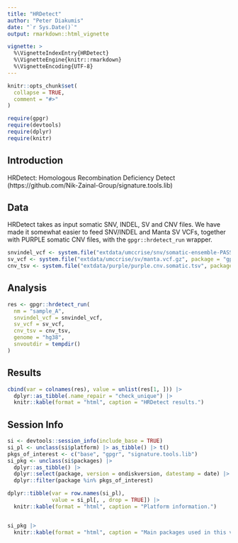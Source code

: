 ```yaml
---
title: "HRDetect"
author: "Peter Diakumis"
date: "`r Sys.Date()`"
output: rmarkdown::html_vignette

vignette: >
  %\VignetteIndexEntry{HRDetect}
  %\VignetteEngine{knitr::rmarkdown}
  %\VignetteEncoding{UTF-8}
---
```


```r
knitr::opts_chunk$set(
  collapse = TRUE,
  comment = "#>"
)
```

```r
require(gpgr)
require(devtools)
require(dplyr)
require(knitr)
```

## Introduction

HRDetect: Homologous Recombination Deficiency Detect
(https://github.com/Nik-Zainal-Group/signature.tools.lib)

## Data

HRDetect takes as input somatic SNV, INDEL, SV and CNV files. We have made it
somewhat easier to feed SNV/INDEL and Manta SV VCFs, together with PURPLE somatic CNV files,
with the `gpgr::hrdetect_run` wrapper.


```r
snvindel_vcf <- system.file("extdata/umccrise/snv/somatic-ensemble-PASS.vcf.gz", package = "gpgr")
sv_vcf <- system.file("extdata/umccrise/sv/manta.vcf.gz", package = "gpgr")
cnv_tsv <- system.file("extdata/purple/purple.cnv.somatic.tsv", package = "gpgr")
```

## Analysis

```r
res <- gpgr::hrdetect_run(
  nm = "sample_A",
  snvindel_vcf = snvindel_vcf,
  sv_vcf = sv_vcf,
  cnv_tsv = cnv_tsv,
  genome = "hg38",
  snvoutdir = tempdir()
)
```

## Results

```r
cbind(var = colnames(res), value = unlist(res[1, ])) |>
  dplyr::as_tibble(.name_repair = "check_unique") |>
  knitr::kable(format = "html", caption = "HRDetect results.")
```

## Session Info

```r
si <- devtools::session_info(include_base = TRUE)
si_pl <- unclass(si$platform) |> as_tibble() |> t()
pkgs_of_interest <- c("base", "gpgr", "signature.tools.lib")
si_pkg <- unclass(si$packages) |>
  dplyr::as_tibble() |>
  dplyr::select(package, version = ondiskversion, datestamp = date) |>
  dplyr::filter(package %in% pkgs_of_interest)

dplyr::tibble(var = row.names(si_pl),
              value = si_pl[, , drop = TRUE]) |>
  knitr::kable(format = "html", caption = "Platform information.")


si_pkg |>
  knitr::kable(format = "html", caption = "Main packages used in this vignette.")
```
